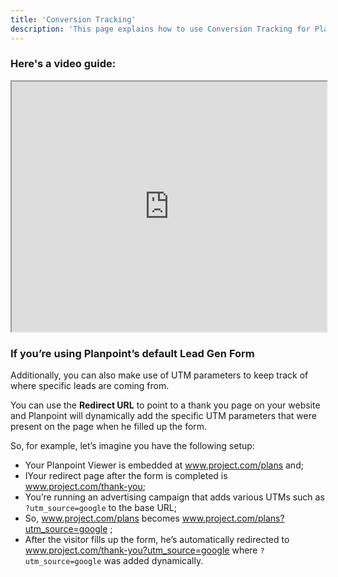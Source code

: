 ```yaml
---
title: 'Conversion Tracking'
description: 'This page explains how to use Conversion Tracking for Planpoint.'
---
```


### Here's a video guide:

<iframe src="https://streamable.com/e/80h6uc" width="100%" height="400px"> </iframe>

### If you’re using Planpoint’s default Lead Gen Form

Additionally, you can also make use of UTM parameters to keep track of where specific leads are coming from.

You can use the **Redirect URL** to point to a thank you page on your website and Planpoint will dynamically add the specific UTM parameters that were present on the page when he filled up the form.

So, for example, let’s imagine you have the following setup:

- Your Planpoint Viewer is embedded at www.project.com/plans and;
- IYour redirect page after the form is completed is www.project.com/thank-you;
- You’re running an advertising campaign that adds various UTMs such as `?utm_source=google` to the base URL;
- So, www.project.com/plans becomes www.project.com/plans?utm_source=google ;
- After the visitor fills up the form, he’s automatically redirected to www.project.com/thank-you?utm_source=google where `?utm_source=google` was added dynamically.